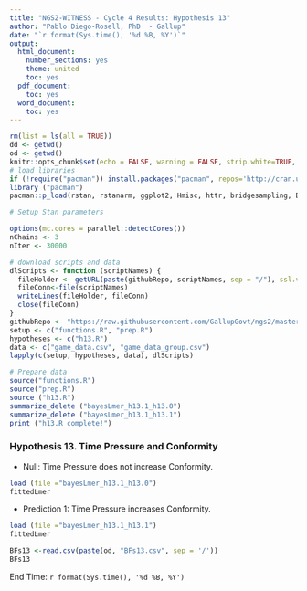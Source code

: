 ---
title: "NGS2-WITNESS - Cycle 4 Results: Hypothesis 13"
author: "Pablo Diego-Rosell, PhD  - Gallup"
date: "`r format(Sys.time(), '%d %B, %Y')`"
output:
  html_document:
    number_sections: yes
    theme: united
    toc: yes
  pdf_document:
    toc: yes
  word_document:
    toc: yes
---

```{r setup, include=FALSE}
rm(list = ls(all = TRUE))
dd <- getwd()
od <- getwd()
knitr::opts_chunk$set(echo = FALSE, warning = FALSE, strip.white=TRUE, tidy=TRUE)
# load libraries
if (!require("pacman")) install.packages("pacman", repos='http://cran.us.r-project.org')
library ("pacman")
pacman::p_load(rstan, rstanarm, ggplot2, Hmisc, httr, bridgesampling, DT, dplyr, bayesplot, knitr, lme4, RCurl, formatR, caret, pROC, formatR, foreach, doParallel, forcats, tidyr, car)

# Setup Stan parameters

options(mc.cores = parallel::detectCores())
nChains <- 3
nIter <- 30000

# download scripts and data
dlScripts <- function (scriptNames) {
  fileHolder <- getURL(paste(githubRepo, scriptNames, sep = "/"), ssl.verifypeer = FALSE)
  fileConn<-file(scriptNames)
  writeLines(fileHolder, fileConn)
  close(fileConn)
}
githubRepo <- "https://raw.githubusercontent.com/GallupGovt/ngs2/master/cycle3/Boomtown/Analysis"
setup <- c("functions.R", "prep.R")
hypotheses <- c("h13.R")
data <- c("game_data.csv", "game_data_group.csv")
lapply(c(setup, hypotheses, data), dlScripts)

# Prepare data
source("functions.R")
source("prep.R")
source ("h13.R")
summarize_delete ("bayesLmer_h13.1_h13.0")
summarize_delete ("bayesLmer_h13.1_h13.1")
print ("h13.R complete!")
```
### Hypothesis 13. Time Pressure and Conformity

- Null: Time Pressure does not increase Conformity.

```{r h13null}
load (file ="bayesLmer_h13.1_h13.0")
fittedLmer
```
- Prediction 1: Time Pressure increases Conformity.

```{r }
load (file ="bayesLmer_h13.1_h13.1")
fittedLmer
```

```{r h13BFs}
BFs13 <-read.csv(paste(od, "BFs13.csv", sep = '/'))                      
BFs13
```

End Time: `r format(Sys.time(), '%d %B, %Y')`

<br />
<br />
<br />